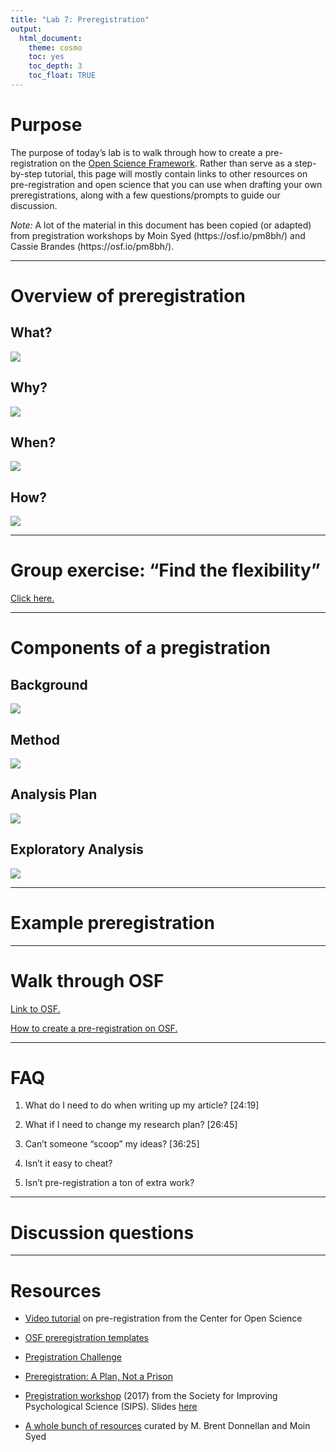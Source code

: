 ```yaml
---
title: "Lab 7: Preregistration"
output: 
  html_document: 
    theme: cosmo
    toc: yes
    toc_depth: 3
    toc_float: TRUE
---
```


# Purpose

The purpose of today's lab is to walk through how to create a pre-registration on the [Open Science Framework](https://osf.io){target="_blank"}. Rather than serve as a step-by-step tutorial, this page will mostly contain links to other resources on pre-registration and open science that you can use when drafting your own preregistrations, along with a few questions/prompts to guide our discussion. 

*Note:* A lot of the material in this document has been copied (or adapted) from pregistration workshops by Moin Syed (https://osf.io/pm8bh/) and Cassie Brandes (https://osf.io/pm8bh/). 

***

# Overview of preregistration {.tabset .tabset-fade .tabset-pills}

## What? 

![](resources/lab7/what_prereg.png)

## Why?

![](resources/lab7/why_prereg.png)

## When? 

![](resources/lab7/when_prereg.png)

## How?

![](resources/lab7/how_prereg.png)

***

# Group exercise: "Find the flexibility"

[Click here.](https://mfr.osf.io/render?url=https://osf.io/y8f4c/?action=download%26mode=render){target="blank"}

***

# Components of a pregistration {.tabset .tabset-fade .tabset-pills}

## Background

![](resources/lab7/prereg1.png)

## Method
![](resources/lab7/prereg2.png)

## Analysis Plan
![](resources/lab7/prereg3.png)

## Exploratory Analysis
![](resources/lab7/prereg4.png)

***
# Example preregistration

***

# Walk through OSF

[Link to OSF.](https://osf.io){target="_blank"}

[How to create a pre-registration on OSF.](https://help.osf.io/hc/en-us/articles/360019738834-Create-a-Preregistration){target="_blank"}

***

# FAQ

1. What do I need to do when writing up my article? [24:19]

2. What if I need to change my research plan? [26:45]

3. Can't someone "scoop" my ideas? [36:25]

4. Isn't it easy to cheat?

5. Isn't pre-registration a ton of extra work?

***

# Discussion questions

***

# Resources

* [Video tutorial](https://www.youtube.com/watch?v=EnKkGO3OM9c&feature=emb_title){target="_blank"} on pre-registration from the Center for Open Science

* [OSF preregistration templates](https://osf.io/zab38/){target="_blank"}

* [Pregistration Challenge](https://cos.io/our-services/prereg-more-information/){target="_blank"}

* [Preregistration: A Plan, Not a Prison](https://cos.io/blog/preregistration-plan-not-prison/){target="_blank"}

* [Pregistration workshop](https://osf.io/fkt8e/){target="_blank"} (2017) from the Society for Improving Psychological Science (SIPS). Slides [here](https://docs.google.com/presentation/d/1MJ-kqfSzd34iO9dW5saRLHW1xq3n2Tgm_18K4uTvdfY/edit#slide=id.p){target="_blank"}

* [A whole bunch of resources](https://mfr.osf.io/render?url=https://osf.io/v6mxc/?action=download%26mode=render){target="_blank"} curated by M. Brent Donnellan and Moin Syed

